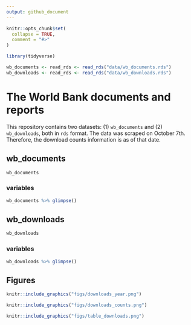 ```yaml
---
output: github_document
---
```


<!-- README.md is generated from README.Rmd. Please edit that file -->

```r
knitr::opts_chunk$set(
  collapse = TRUE,
  comment = "#>"
)

library(tidyverse)

wb_documents <- read_rds <- read_rds("data/wb_documents.rds")
wb_downloads <- read_rds <- read_rds("data/wb_downloads.rds")
```

# The World Bank documents and reports

<!-- badges: start -->
<!-- badges: end -->

This repository contains two datasets: (1) `wb_documents` and (2) `wb_downloads`, both in `rds` format. The data was scraped on October 7th. Therefore, the download counts information is as of that date.


## wb_documents

```r
wb_documents
```

### variables

```r
wb_documents %>% glimpse()
```

## wb_downloads

```r
wb_downloads
```

### variables

```r
wb_downloads %>% glimpse()
``` 

## Figures

```r
knitr::include_graphics("figs/downloads_year.png")

knitr::include_graphics("figs/downloads_counts.png")

knitr::include_graphics("figs/table_downloads.png")
```